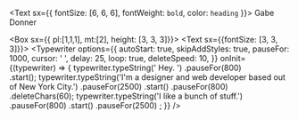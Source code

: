 

<!--https://npm.io/package/typewriter-effect -->
<!--<Text sx={{ fontSize: [6, 6, 6], fontWeight: `bold`, color: `heading` }}>
  <Typewriter
      options={{
          autoStart: true,
          skipAddStyles: true,
          pauseFor: 1000,
          cursor: '&nbsp;',
          delay: 25,
        }}
      onInit={(typewriter) => {
        typewriter.typeString('Hi, I\'m Gabe. ')
          .pauseFor(1500)  
          .start()
      }}
    />
</Text>-->

<Text sx={{ fontSize: [6, 6, 6], fontWeight: `bold`, color: `heading` }}>
  Gabe Donner
</Text>

<Box sx={{ pl:[1,1,1], mt:[2], height: [3, 3, 3]}}>
  <Text sx={{fontSize: [3, 3, 3]}}>
    <Typewriter
      options={{
          autoStart: true,
          skipAddStyles: true,
          pauseFor: 1000,
          cursor: '&nbsp;',
          delay: 25,
          loop: true,
          deleteSpeed: 10,
        }}
      onInit={(typewriter) => {
        typewriter.typeString(' Hey. ')
          .pauseFor(800)  
          .start();
        typewriter.typeString('I\'m a designer and web developer based out of New York City.')
          .pauseFor(2500)
          .start()
          .pauseFor(800)
          .deleteChars(60);
        typewriter.typeString('I like a bunch of stuff.')
          .pauseFor(800)
          .start()
          .pauseFor(2500) ;
      }}
    />
  </Text>
</Box>

<!--<Text sx={{ fontSize: [6, 6, 6], fontWeight: `bold`, color: `heading` }}>
  Gabe Donner
</Text>-->

<!--<Box sx={{ pr:[0,0,0], mt:[2]}}>
  <Text sx={{fontSize: [3, 3, 3]}}>
    Hey there! I'm a designer and web developer based out of New York City. 
    This website was built using using <a target="_blank" rel="noopener noreferrer" href="https://www.reactjs.org">React</a> and <a target="_blank" rel="noopener noreferrer" href="https://www.gatsbyjs.com">Gatsby</a>.
  </Text>
</Box>-->

<!--<Box sx={{ pr:[0,0,0], mt:[2]}}>
  <Text sx={{fontSize: [3, 3, 3]}}>
    Hey there! I'm a designer and web developer based out of New York City. 
  </Text>
</Box>-->



<!-- hero with flex box

<Flex
  sx={{
    flexWrap: 'wrap',
  }}>
  <Box
    sx={{
      mt: 3,
      pb: 4,
      flexGrow: 1,
      flexBasis: 256,
    }}>
    <Text
        sx={{
          fontSize: [3, 3, 3],
          color: 'secondary',
        }}>
        Projects
    </Text>
  </Box>
  
  <Box
    sx={{
      mt: 3,
      flexGrow: 99999,
      flexBasis: 0,
      minWidth: 320,
      a: {
        fontWeight: 'medium',
        fontSize: [3, 3, 3],
      }
      }}>
      <Text sx={{ fontSize: [6, 6, 6], fontWeight: `bold`, color: `heading` }}>
          Gabe Donner
      </Text>
      <Box sx={{ pr:[0,0,0], mt:[2]}}>
        <Text sx={{fontSize: [3, 3, 3]}}>
           Hey there! I'm a designer and web developer based out of New York City. 
            This website was built using using <a target="_blank" rel="noopener noreferrer" href="https://www.reactjs.org">React</a> and <a target="_blank" rel="noopener noreferrer" href="https://www.gatsbyjs.com">Gatsby</a>.
        </Text>
      </Box>  
  </Box>
</Flex>-->